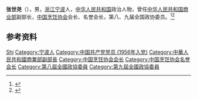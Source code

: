 '''张世尧'''（{{bd|1932年|}}），男，[[浙江|浙江]][[宁波|宁波]]人，[[中华人民共和国|中华人民共和国]]政治人物，曾任[[中华人民共和国商业部|中华人民共和国商业部]]副部长，[[中国烹饪协会|中国烹饪协会]]会长、名誉会长，第八、九届全国政协委员。<ref>{{Cite book|title=中国共产党名人录|author=于俊道主编|publisher=四川人民出版社|year=1997|isbn=|location=成都|pages=}}</ref><ref>{{cite book|title=中囯人名大辞典·当代人物卷|author=廖盖隆等编|year=1990|publisher=上海辞书出版社|location=上海|page=}}</ref>

== 参考资料 ==
{{reflist}}

{{中国人物小作品}}

{{Authority control}}
{{DEFAULTSORT:Zhang张}}
[[Category:张姓|Shi]]
[[Category:宁波人|Category:宁波人]]
[[Category:中国共产党党员_(1956年入党)|Category:中国共产党党员 (1956年入党)]]
[[Category:中華人民共和國商業部副部長|Category:中華人民共和國商業部副部長]]
[[Category:中国烹饪协会会长|Category:中国烹饪协会会长]]
[[Category:中国烹饪协会名誉会长|Category:中国烹饪协会名誉会长]]
[[Category:第八屆全國政協委員|Category:第八屆全國政協委員]]
[[Category:第九屆全國政協委員|Category:第九屆全國政協委員]]